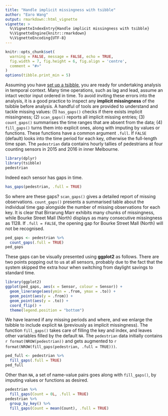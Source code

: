 ```yaml
---
title: "Handle implicit missingness with tsibble"
author: "Earo Wang"
output: rmarkdown::html_vignette
vignette: >
  %\VignetteIndexEntry{Handle implicit missingness with tsibble}
  %\VignetteEngine{knitr::rmarkdown}
  %\VignetteEncoding{UTF-8}
---
```


```r
knitr::opts_chunk$set(
  warning = FALSE, message = FALSE, echo = TRUE,
  fig.width = 7, fig.height = 6, fig.align = 'centre',
  comment = "#>"
)
options(tibble.print_min = 5)
```

Assuming you have [set up a tsibble](https://tsibble.tidyverts.org/articles/intro-tsibble.html), you are ready for undertaking analysis in temporal context. Many time operations, such as lag and lead, assume an intact vector input ordered in time. To avoid inviting these errors into the analysis, it is a good practice to inspect any **implicit missingness** of the tsibble before analysis. A handful of tools are provided to understand and tackle missing values: (1) `has_gaps()` checks if there exists implicit missingness; (2) `scan_gaps()` reports all implicit missing entries; (3) `count_gaps()` summarises the time ranges that are absent from the data; (4) `fill_gaps()` turns them into explicit ones, along with imputing by values or functions. These functions have a common argument `.full`. If `FALSE` (default) looks into the time period for each key, otherwise the full-length time span. The `pedestrian` data contains hourly tallies of pedestrians at four counting sensors in 2015 and 2016 in inner Melbourne.

```r
library(dplyr)
library(tsibble)
pedestrian
```

Indeed each sensor has gaps in time.

```r
has_gaps(pedestrian, .full = TRUE)
```

So where are these gaps? `scan_gaps()` gives a detailed report of missing observations. `count_gaps()` presents a summarised table about the individual time gap alongside the number of missing observations for each key. It is clear that Birrarung Marr exhibits many chunks of missingness, while Bourke Street Mall (North) displays as many consecutive missingness as 1128. If `.full = FALSE`, the opening gap for Bourke Street Mall (North) will not be recognised.

```r
ped_gaps <- pedestrian %>% 
  count_gaps(.full = TRUE)
ped_gaps
```

These gaps can be visually presented using **ggplot2** as follows. There are two points popping out to us at all sensors, probably due to the fact that the system skipped the extra hour when switching from daylight savings to standard time.

```r
library(ggplot2)
ggplot(ped_gaps, aes(x = Sensor, colour = Sensor)) +
  geom_linerange(aes(ymin = .from, ymax = .to)) +
  geom_point(aes(y = .from)) +
  geom_point(aes(y = .to)) +
  coord_flip() +
  theme(legend.position = "bottom")
```

We have learned if any missing periods and where, and we enlarge the tsibble to include explicit `NA` (previously as implicit missingness). The function `fill_gaps()` takes care of filling the key and index, and leaves other variables filled by the default `NA`. The `pedestrian` data initially contains `r format(NROW(pedestrian))` and gets augmented to `r format(NROW(fill_gaps(pedestrian, .full = TRUE)))`.

```r
ped_full <- pedestrian %>% 
  fill_gaps(.full = TRUE)
ped_full
```

Other than `NA`, a set of name-value pairs goes along with `fill_gaps()`, by imputing values or functions as desired.

```r
pedestrian %>% 
  fill_gaps(Count = 0L, .full = TRUE)
pedestrian %>% 
  group_by_key() %>% 
  fill_gaps(Count = mean(Count), .full = TRUE)
```
